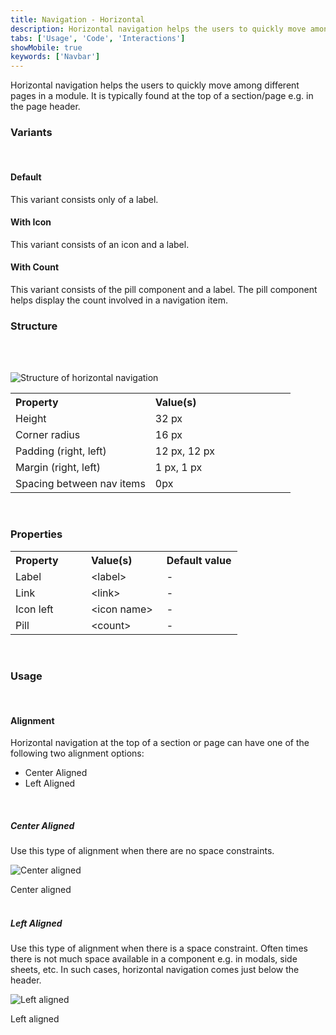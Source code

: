 ```yaml
---
title: Navigation - Horizontal
description: Horizontal navigation helps the users to quickly move among different pages in a module.
tabs: ['Usage', 'Code', 'Interactions']
showMobile: true
keywords: ['Navbar']
---
```


Horizontal navigation helps the users to quickly move among different pages in a module. It is typically found at the top of a section/page e.g. in the page header.

### Variants
<br/>

#### Default

This variant consists only of a label.

<Preview name='navigation-horizontalnav-variants-default-horizontal-nav--default-horizontal-nav'/>

#### With Icon

This variant consists of an icon and a label.

<Preview name='navigation-horizontalnav-variants-with-icon--with-icon'/>

#### With Count

This variant consists of the pill component and a label. The pill component helps display the count involved in a navigation item.

<Preview name='navigation-horizontalnav-variants-with-count--with-count'/>

### Structure
<br/>
<br/>

![Structure of horizontal navigation](./images/horizontalnav-structure.png)
<br/>

<table style="width: 100%">
 <tbody>
   <tr>
     <th style="width:50%; text-align: left;">Property</th>
     <th style="width:50%; text-align: left;">Value(s)</th>
   </tr>
   <tr style="vertical-align: top">
     <td>Height</td>
     <td> 32 px </td>
   </tr>
   <tr style="vertical-align: top">
     <td>Corner radius</td>
     <td> 16 px </td>
   </tr>
   <tr style="vertical-align: top">
     <td>Padding (right, left)</td>
     <td> 12 px, 12 px</td>
   </tr>
   <tr style="vertical-align: top">
     <td>Margin (right, left)</td>
     <td> 1 px, 1 px</td>
   </tr>
   <tr style="vertical-align: top">
      <td>Spacing between nav items</td>
      <td>0px</td>
   </tr>
 </tbody>
</table>
<br/>

### Properties
<table style="width: 100%">
  <tbody>
    <tr>
      <th style="width:33%; text-align: left;">Property</th>
      <th style="width:33%; text-align: left;">Value(s)</th>
      <th style="width:33%; text-align: left;">Default value</th>
    </tr>
    <tr style="vertical-align: top">
      <td>Label</td>
      <td>&#60;label&#62;</td>
      <td>-</td>
    </tr>
    <tr style="vertical-align: top">
      <td>Link</td>
      <td>&#60;link&#62;</td>
      <td>-</td>
    </tr>
    <tr style="vertical-align: top">
      <td>Icon left</td>
      <td>&#60;icon name&#62;</td>
      <td>-</td>
    </tr>
    <tr style="vertical-align: top">
      <td>Pill</td>
      <td>&#60;count&#62;</td>
      <td>-</td>
    </tr>
  </tbody>
</table>
<br/>

### Usage

<br/>

#### Alignment

Horizontal navigation at the top of a section or page can have one of the following two alignment options:

-   Center Aligned
-   Left Aligned

<br/>

##### Center Aligned

Use this type of alignment when there are no space constraints.

![Center aligned](./images/navigationhoriz-1.png)
<Caption> Center aligned </Caption>

<br/>
<br/>

##### Left Aligned

Use this type of alignment when there is a space constraint. Often times there is not much space available in a component e.g. in modals, side sheets, etc. In such cases, horizontal navigation comes just below the header.

<Preview name='navigation-horizontalnav-left-aligned--left-aligned'/>

![Left aligned](./images/navigationhoriz-2.png)
<Caption> Left aligned </Caption>

<br/>
<br/>